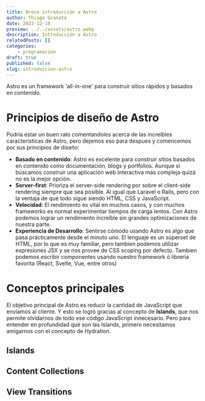 ```yaml
---
title: Breve introducción a Astro
author: Thiago Granata
date: 2023-12-10
preview: ../../assets/astro.webp
description: Introducción a Astro
relatedPosts: []
categories:
    - programacion
draft: true
published: false
slug: introduccion-astro
---
```


Astro es un framework 'all-in-one' para construir sitios rápidos y basados en contenido.

# Principios de diseño de Astro

Podría estar un buen rato comentandoles acerca de las increíbles caracteristicas de Astro, pero dejemos eso para despues y comencemos por sus principios de diseño:

- **Basado en contenido**: Astro es excelente para construir sitios basados en contenido como documentación, blogs y portfolios. Aunque si búscamos construir una aplicación web interactiva más compleja quizá no es la mejor opción.
- **Server-first**: Prioriza el server-side rendering por sobre el client-side rendering siempre que sea posible. Al igual que Laravel o Rails, pero con la ventaja de qué todo sigue siendo HTML, CSS y JavaScript.
- **Velocidad**: El rendimiento es vital en muchos casos, y con muchos frameworks es normal experimentar tiempos de carga lentos. Con Astro podemos lograr un rendimiento increíble sin grandes optimizaciones de nuestra parte. 
- **Experiencia de Desarrollo**: Sentirse cómodo usando Astro es algo que pasa prácticamente desde el minuto uno. El lenguaje es un súperset de HTML, por lo que es muy familiar, pero tambien podemos utilizar expresiones JSX y se nos provee de CSS scoping por defecto.
Tambien podemos escribir componentes usando nuestro framework ó libreria favorita (React, Svelte, Vue, entre otros) 

# Conceptos principales

El objetivo principal de Astro es reducir la cantidad de JavaScript que envíamos al cliente. Y esto se logró gracias al concepto de **Islands**, que nos permite olvidarnos de todo ese código JavaScript innecesario.
Pero para entender en profundidad qué son las Islands, primero necesitamos amigarnos con el concepto de Hydration.

## Islands

## Content Collections

## View Transitions

